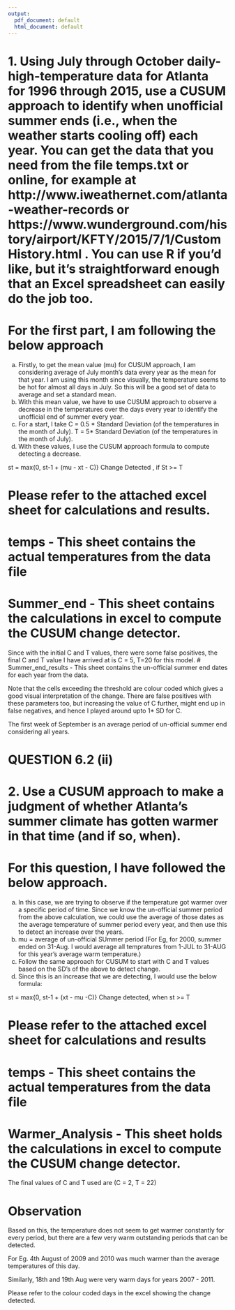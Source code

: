 ```yaml
---
output:
  pdf_document: default
  html_document: default
---
```


# 1.	Using July through October daily-high-temperature data for Atlanta for 1996 through 2015, use a CUSUM approach to identify when unofficial summer ends (i.e., when the weather starts cooling off) each year.  You can get the data that you need from the file temps.txt or online, for example at http://www.iweathernet.com/atlanta-weather-records  or https://www.wunderground.com/history/airport/KFTY/2015/7/1/CustomHistory.html .  You can use R if you’d like, but it’s straightforward enough that an Excel spreadsheet can easily do the job too.

# For the first part, I am following the below approach
a) Firstly, to get the mean value (mu) for CUSUM approach, I am considering average of July month's data every year as the mean for that year. I am using this month since visually, the temperature seems to be hot for almost all days in July. So this will be a good set of data to average and set a standard mean.
b) With this mean value, we have to use CUSUM approach to observe a decrease in the temperatures over the days every year to identify the unofficial end of summer every year.
c) For a start, I take C = 0.5 * Standard Deviation (of the temperatures in the month of July).
T = 5* Standard Deviation (of the temperatures in the month of July).
d) With these values, I use the CUSUM approach formula to compute detecting a decrease.

st = max{0, st-1 + (mu - xt - C)}
Change Detected , if St >= T

# Please refer to the attached excel sheet for calculations and results.
# temps  - This sheet contains the actual temperatures from the data file
# Summer_end - This sheet contains the calculations in excel to compute the CUSUM change detector. 
Since with the initial C and T values, there were some false positives, the final C and T value I have arrived at is
C = 5, T=20 for this model.
# Summer_end_results - This sheet contains the un-official summer end dates for each year from the data.

Note that the cells exceeding the threshold are colour coded which gives a good visual interpretation of the change. There are false positives with these parameters too, but increasing the value of C further, might end up in false negatives, and hence I played around upto 1* SD for C.

The first week of September is an average period of un-official summer end considering all years.

#                       QUESTION 6.2  (ii)
# 2.	Use a CUSUM approach to make a judgment of whether Atlanta’s summer climate has gotten warmer in that time (and if so, when).

# For this question, I have followed the below approach.
a) In this case, we are trying to observe if the temperature got warmer over a specific period of time. Since we know the un-official summer period from the above calculation, we could use the average of those dates as the average temperature of summer period every year, and then use this to detect an increase over the years.
b) mu = average of un-official SUmmer period (For Eg, for 2000, summer ended on 31-Aug. I would average all tempratures from 1-JUL to 31-AUG for this year's average warm temperature.)
c) Follow the same approach for CUSUM to start with C and T values based on the SD's of the above to detect change.
d) Since this is an increase that we are detecting, I would use the below formula:

st = max{0, st-1 + (xt - mu -C)}
Change detected, when st >= T

# Please refer to the attached excel sheet for calculations and results
# temps  - This sheet contains the actual temperatures from the data file
# Warmer_Analysis - This sheet holds the calculations in excel to compute the CUSUM change detector. 
The final values of C and T used are (C = 2, T = 22)

# Observation
Based on this, the temperature does not seem to get warmer constantly for every period, but there are a few very warm outstanding periods that can be detected.

For Eg. 4th August of 2009 and 2010 was much warmer than the average temperatures of this day.

Similarly, 18th and 19th Aug were very warm days for years 2007 - 2011.

Please refer to the colour coded days in the excel showing the change detected.
